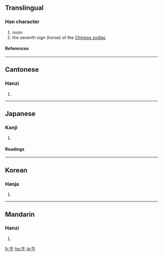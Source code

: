 ==Translingual==
===Han character===
{{Han char|rn=24|rad=十|as=02|sn=4|four=8040<sub>0</sub>|canj=人十 (OJ), X人十 (XOJ)}}
# noon
# the seventh sign (horse) of the [[Wikipedia:Chinese zodiac|Chinese zodiac]]
====References====
{{Han ref|kx=0156.040|dkj=02703|dj=0354.010|hdz=10406.010|uh=5348|ud=21320|bh=A4C8|bd=42184}}
----
==Cantonese==
===Hanzi===
{{yue-hanzi|jyut=|y=ng5}}
# {{defn|Cantonese}}
----
==Japanese==
===Kanji===
{{ja-kanji|grade=|rs=十02}}
# {{defn|Japanese}} 
====Readings====
{{ja-readings|on=[[ご]] (go)|kun=[[うま]] (uma)}}
----
==Korean==
===Hanja===
{{ko-hanja|hangeul=오|eumhun=낮|rv=o|mr=o}}
# {{defn|Korean}}
----
==Mandarin==
===Hanzi===
{{cmn-hanzi|pin=[[wǔ]] (wu3)|wg=wu<sup>3</sup>}}
# {{defn|Mandarin}}

[[fr:午]]
[[hu:午]]
[[ja:午]]